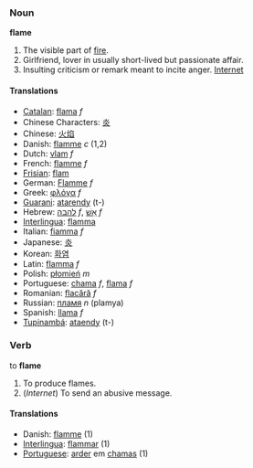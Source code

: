 === Noun ===

'''flame'''

# The visible part of [[fire]].
# Girlfriend, lover in usually short-lived but passionate affair.
# Insulting criticism or remark meant to incite anger. [[Internet]]

==== Translations ====
*[[Catalan]]: [[flama]] ''f''
*Chinese Characters: [[炎]]
*Chinese: [[火焰]]
*Danish: [[flamme]] ''c'' (1,2)
*Dutch: [[vlam]] ''f''
*French: [[flamme]] ''f''
*[[Frisian]]: [[flam]]
*German: [[Flamme]] ''f''
*Greek: [[φλόγα]] ''f''
*[[Guarani]]: [[atarendy]] (t-)
*Hebrew: [[להבה]] ''f'', [[אש|אֵשׁ]] ''f''
*[[Interlingua]]: [[flamma]]
*Italian: [[fiamma]] ''f''
*Japanese: [[炎]]
*Korean: [[화염]]
*Latin: [[flamma]] ''f''
*Polish: [[płomień]] ''m''
*Portuguese: [[chama]] ''f'', [[flama]] ''f''
*Romanian: [[flacără]] ''f''
*Russian: [[пламя]] ''n'' (plamya)
*Spanish: [[llama]] ''f''
*[[Tupinambá]]: [[ataendy]] (t-)

=== Verb ===

to '''flame'''

# To produce flames.
# (''Internet'') To send an abusive message.

==== Translations ====
*Danish: [[flamme]] (1)
*[[Interlingua]]: [[flammar]] (1)
*[[Portuguese]]: [[arder]] em [[chama]]s (1)